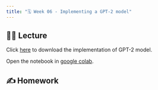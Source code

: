 ```yaml
---
title: "🗓️ Week 06 - Implementing a GPT-2 model"
---
```



## 👨‍🏫 Lecture

Click <a href="gpt2.ipynb" download>here</a> to download the implementation of GPT-2 model.

Open the notebook in [google colab](https://colab.research.google.com/).

## ✍️ Homework
